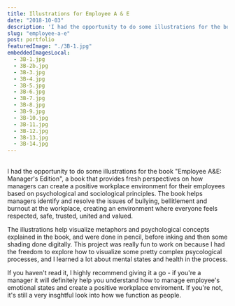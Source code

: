```yaml
---
title: Illustrations for Employee A & E
date: "2018-10-03"
description: 'I had the opportunity to do some illustrations for the book "Employee A&E: Manager''s Edition", a book that provides fresh perspectives on how managers can create a positive workplace environment for their employees. '
slug: "employee-a-e"
post: portfolio
featuredImage: "./3B-1.jpg"
embeddedImagesLocal:
  - 3B-1.jpg
  - 3B-2b.jpg
  - 3B-3.jpg
  - 3B-4.jpg
  - 3B-5.jpg
  - 3B-6.jpg
  - 3B-7.jpg
  - 3B-8.jpg
  - 3B-9.jpg
  - 3B-10.jpg
  - 3B-11.jpg
  - 3B-12.jpg
  - 3B-13.jpg
  - 3B-14.jpg
---
```



<div className="image-grid">
  <Carousel
    embeddedImagesLocal={props.data.mdx.frontmatter.embeddedImagesLocal}
  />
</div>
<br />I had the opportunity to do some illustrations for the book "Employee A&E:
Manager's Edition", a book that provides fresh perspectives on how managers can create
a positive workplace environment for their employees based on psychological and sociological
principles. The book helps managers identify and resolve the issues of bullying,
bellitlement and burnout at the workplace, creating an environment where everyone
feels respected, safe, trusted, united and valued.

The illustrations help visualize metaphors and psychological concepts explained in the book, and were done in pencil, before inking and then some shading done digitally. This project was really fun to work on because I had the freedom to explore how to visualize some pretty complex psycological processes, and I learned a lot about mental states and health in the process.

If you haven't read it, I highly recommend giving it a go - if you're a manager it will definitely help you understand how to manage employee's emotional states and create a positive workplace enviroment. If you're not, it's still a very insghtful look into how we function as people.
